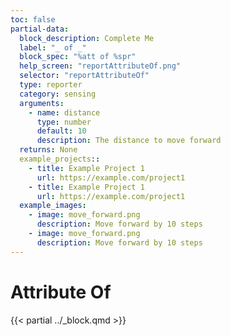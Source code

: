 ```yaml
---
toc: false
partial-data:
  block_description: Complete Me
  label: "_ of _"
  block_spec: "%att of %spr"
  help_screen: "reportAttributeOf.png"
  selector: "reportAttributeOf"
  type: reporter
  category: sensing
  arguments:
    - name: distance
      type: number
      default: 10
      description: The distance to move forward
  returns: None
  example_projects::
    - title: Example Project 1
      url: https://example.com/project1
    - title: Example Project 1
      url: https://example.com/project1
  example_images:
    - image: move_forward.png
      description: Move forward by 10 steps
    - image: move_forward.png
      description: Move forward by 10 steps
---
```


# Attribute Of {.unnumbered}

{{< partial ../_block.qmd >}}
